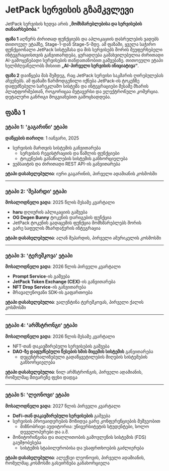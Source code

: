 # JetPack სერვისის გზამკვლევი

JetPack სერვისის ხედვა არის „**მომხმარებლებისა და სერვისების თანაარსებობა**.“

**ფაზა 1** აღწერს ძირითად ფუნქციებს და აპლიკაციის დასრულების ვადებს თითოეულ ეტაპზე, Stage-1-დან Stage-5-მდე. ამ ფაზაში, ყველა საჭირო ფუნქციონალი JetPack სისტემასა და მის სერვისებს შორის შეუფერხებელი ინტეგრაციისთვის განვითარდება, ყურადღება გამახვილებულია ძირითადი AI-გამოყენებადი სერვისების თანდათანობით გაშვებაზე. თითოეული ეტაპი ხელმძღვანელობს მისიით **„AI-პირველი სერვისის ინიციატივა“**.

**ფაზა 2** დაიწყება მას შემდეგ, რაც JetPack სერვისი საკმარის ღირებულებას აჩვენებს. ამ ფაზაში წარმოდგენილი იქნება JetPack-ის ტოკენზე დაფუძნებული სარეკლამო სისტემა და ინტეგრაციები მესამე მხარის პლატფორმებთან, როგორიცაა მეტავერსი და ელექტრონული კომერცია. დეტალური განრიგი მოგვიანებით გამოცხადდება.


## ფაზა 1

### **ეტაპი 1: 'გაგარინი' ეტაპი**
**დაწყების თარიღი**: 1 იანვარი, 2025

- სერვისის მართვის სისტემის განვითარება
  - სერვისის რეგისტრაციის და წაშლის ფუნქციები
  - ტოკენების განაწილების სისტემის განხორციელება
- ვებსაიტის და ძირითადი REST API-ის განვითარება

**ეტაპი დასახელებულია**: იური გაგარინის, პირველი ადამიანის კოსმოსში

---

### **ეტაპი 2: 'შეპარდი' ეტაპი**
**მოსალოდნელი ვადა**: 2025 წლის მესამე კვარტალი

- **haru** დღიურის აპლიკაციის გაშვება
- **OG Degen Bunny** ტოკენის დარიგების ფუნქცია
- JetPack ტოკენის გადაცემის ფუნქცია მომხმარებლებს შორის
- გარე საფულის მხარდაჭერის ინტეგრაცია

**ეტაპი დასახელებულია**: ალან შეპარდის, პირველი ამერიკელის კოსმოსში

---

### **ეტაპი 3: 'ტერეშკოვა' ეტაპი**
**მოსალოდნელი ვადა**: 2026 წლის პირველი კვარტალი

- **Prompt Service**-ის გაშვება
- **JetPack Token Exchange (CEX)**-ის განვითარება
- **NFT Drop Service**-ის განვითარება
- მრავალენოვანი SDK-ის გაფართოება

**ეტაპი დასახელებულია**: ვალენტინა ტერეშკოვას, პირველი ქალის კოსმოსში

---

### **ეტაპი 4: 'არმსტრონგი' ეტაპი**
**მოსალოდნელი ვადა**: 2026 წლის მესამე კვარტალი

- NFT-თან დაკავშირებული სერვისების გაშვება
- **DAO-ზე დაფუძნებული წესების ხმის მიცემის სისტემის** განვითარება
  - დეცენტრალიზებული გადაწყვეტილების მიღების სისტემების განხორციელება

**ეტაპი დასახელებულია**: ნილ არმსტრონგის, პირველი ადამიანის, რომელმაც მთვარეზე ფეხი დადგა

---

### **ეტაპი 5: 'ლეონოვი' ეტაპი**
**მოსალოდნელი ვადა**: 2027 წლის პირველი კვარტალი

- **DeFi-თან დაკავშირებული სერვისების** გაშვება
- სერვისის პროვაიდერების მოზიდვა გარე კონფერენციების მეშვეობით
  - მიზნობრივი აუდიტორია: უნივერსიტეტის სტუდენტები, სოლო დეველოპერები და ა.შ.
- მონიტორინგისა და თაღლითობის გამოვლენის სისტემის (FDS) გაუმჯობესება
  - სისტემის სტაბილურობისა და უსაფრთხოების გაძლიერება

**ეტაპი დასახელებულია**: ალექსეი ლეონოვის, პირველი ადამიანის, რომელმაც კოსმოსში გასეირნება განახორციელა